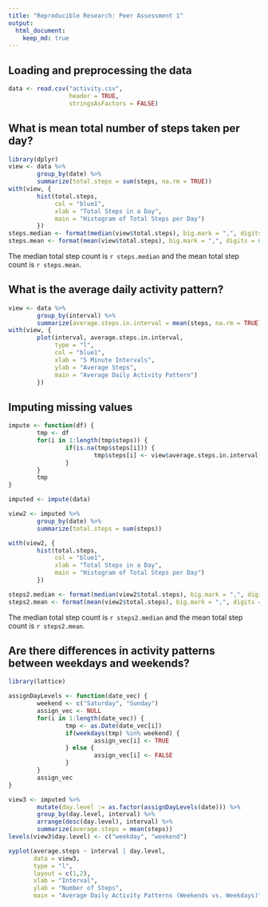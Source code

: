 ```yaml
---
title: "Reproducible Research: Peer Assessment 1"
output: 
  html_document:
    keep_md: true
---
```



## Loading and preprocessing the data
```r
data <- read.csv("activity.csv", 
                 header = TRUE, 
                 stringsAsFactors = FALSE)
```


## What is mean total number of steps taken per day?
```r
library(dplyr)
view <- data %>% 
        group_by(date) %>% 
        summarize(total.steps = sum(steps, na.rm = TRUE))
with(view, {
        hist(total.steps, 
             col = "blue1", 
             xlab = "Total Steps in a Day", 
             main = "Histogram of Total Steps per Day")
        })
steps.median <- format(median(view$total.steps), big.mark = ",", digits = 0)
steps.mean <- format(mean(view$total.steps), big.mark = ",", digits = 0)
```

The median total step count is `r steps.median` and the mean total step count is
`r steps.mean`.

## What is the average daily activity pattern?
```r
view <- data %>% 
        group_by(interval) %>% 
        summarize(average.steps.in.interval = mean(steps, na.rm = TRUE))
with(view, {
        plot(interval, average.steps.in.interval, 
             type = "l",
             col = "blue1", 
             xlab = "5 Minute Intervals", 
             ylab = "Average Steps",
             main = "Average Daily Activity Pattern")
        })
```

## Imputing missing values
```r
impute <- function(df) { 
        tmp <- df
        for(i in 1:length(tmp$steps)) {
                if(is.na(tmp$steps[i])) {
                        tmp$steps[i] <- view$average.steps.in.interval[view$interval == tmp$interval[i]]
                }
        }
        tmp
}

imputed <- impute(data)

view2 <- imputed %>%
        group_by(date) %>% 
        summarize(total.steps = sum(steps))

with(view2, {
        hist(total.steps, 
             col = "blue1", 
             xlab = "Total Steps in a Day", 
             main = "Histogram of Total Steps per Day")
        })

steps2.median <- format(median(view2$total.steps), big.mark = ",", digits = 5)
steps2.mean <- format(mean(view2$total.steps), big.mark = ",", digits = 5)
```

The median total step count is `r steps2.median` and the mean total step count is
`r steps2.mean`.

## Are there differences in activity patterns between weekdays and weekends?

```r
library(lattice)

assignDayLevels <- function(date_vec) {
        weekend <- c("Saturday", "Sunday")
        assign_vec <- NULL
        for(i in 1:length(date_vec)) {
                tmp <- as.Date(date_vec[i])
                if(weekdays(tmp) %in% weekend) {
                        assign_vec[i] <- TRUE
                } else {
                        assign_vec[i] <- FALSE                
                }
        }
        assign_vec
}

view3 <- imputed %>%
        mutate(day.level := as.factor(assignDayLevels(date))) %>%
        group_by(day.level, interval) %>%
        arrange(desc(day.level), interval) %>%
        summarize(average.steps = mean(steps))
levels(view3$day.level) <- c("weekday", "weekend")

xyplot(average.steps ~ interval | day.level,
       data = view3,
       type = "l",
       layout = c(1,2),
       xlab = "Interval", 
       ylab = "Number of Steps",
       main = "Average Daily Activity Patterns (Weekends vs. Weekdays)")
```
